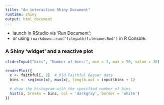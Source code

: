 ```yaml
---
title: "An interactive Shiny Document"
runtime: shiny
output: html_document
---
```


- launch in RStudio via 'Run Document';
- or using `rmarkdown::run('filepath/filename.Rmd')` in R Console.


### A Shiny 'widget' and a reactive plot

```r

sliderInput("bins", "Number of bins:", min = 1, max = 50, value = 30)

renderPlot({
  x <- faithful[, 2]  # Old Faithful Geyser data
  bins <- seq(min(x), max(x), length.out = input$bins + 1)

  # draw the histogram with the specified number of bins
  hist(x, breaks = bins, col = 'darkgray', border = 'white')
})
```
